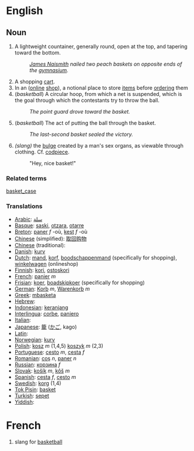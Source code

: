 =English=

== Noun ==

# A lightweight countainer, generally round, open at the top, and tapering toward the bottom.
#: ''[[James Naismith]] nailed two peach baskets on opposite ends of the [[gymnasium]].''
# A shopping [[cart]].
# In an ([[online]] [[shop]]), a notional place to store [[item]]s before [[order]]ing them
# (''basketball'') A circular hoop, from which a net is suspended, which is the goal through which the contestants try to throw the ball.
#: ''The point guard drove toward the basket.''
# (''basketball'') The act of putting the ball through the basket.
#: ''The last-second basket sealed the victory.''
# ''(slang)'' the [[bulge]] created by a man's sex organs, as viewable through clothing. Cf. [[codpiece]].
#: "Hey, nice basket!"

===Related terms===
[[basket_case]]

=== Translations ===
*[[Arabic]]: [[سلة]]
*[[Basque]]: [[saski]], [[otzara]], [[otarre]]
*[[Breton]]: [[paner]] ''f'' -où, [[kest]] ''f'' -où
*[[Chinese]] (simplified): [[取]][[回]][[购]][[物]]
*[[Chinese]] (traditional): [[]]
*[[Danish]]: [[kurv]]
*[[Dutch]]: [[mand]], [[korf]], [[boodschappenmand]] (specifically for shopping), [[winkelwagen]] (onlineshop)
*[[Finnish]]: [[kori]], [[ostoskori]]
*[[French]]: [[panier]] ''m''
*[[Frisian]]: [[koer]], [[boadskipkoer]] (specifically for shopping)
*[[German]]: [[Korb]] ''m'', [[Warenkorb]] ''m''
*[[Greek]]: [[mbasketa]]
*[[Hebrew]]: [[]]
*[[Indonesian]]: [[keranjang]]
*[[Interlingua]]: [[corbe]], [[paniero]]
*[[Italian]]: [[]]
*[[Japanese]]: [[籠]] ([[かご]], kago)
*[[Latin]]: [[]]
*[[Norwegian]]: [[kurv]]
*[[Polish]]: [[kosz]] ''m'' (1,4,5) [[koszyk]] ''m'' (2,3)
*[[Portuguese]]: [[cesto]] ''m'', [[cesta]] ''f''
*[[Romanian]]: [[coş]] ''n'', [[paner]] ''n''
*[[Russian]]: [[корзина]] ''f''
*[[Slovak]]: [[košík]] ''m'', [[kôš]] ''m''
*[[Spanish]]: [[cesta]] ''f'', [[cesto]] ''m''
*[[Swedish]]: [[korg]] (1,4)
*[[Tok Pisin]]: [[basket]]
*[[Turkish]]: [[sepet]]
*[[Yiddish]]: [[]]

=French=

# slang for [[basketball]]